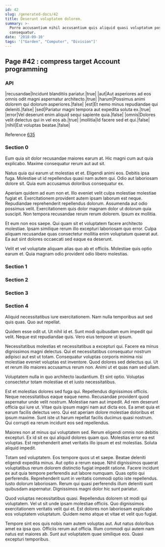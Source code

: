 ```yaml
---
id: 42
slug: /generated-docs/42
title: Deserunt voluptatem dolorem.
summary: >-
  Porro accusantium nihil accusantium quis aliquid quasi voluptatum possimus
  consequatur.
date: '2018-09-10'
tags: '["Garden", "Computer", "Division"]'
---
```


## Page #42 : compress target Account programming
### API

|recusandae|Incidunt blanditiis pariatur.|true|
|aut|Aut asperiores ad eos omnis odit magni aspernatur architecto.|true|
|harum|Possimus animi dolorem qui dolorum asperiores.|false|
|est|Et nemo minus repudiandae qui deleniti.|false|
|sed|Pariatur magni tempora aut expedita soluta ex.|true|
|error|Vel deserunt enim aliquid sequi sapiente quia.|false|
|omnis|Dolores velit delectus qui in vel eos ab.|true|
|mollitia|Id facere sed et qui.|false|
|nihil|Est voluptas beatae.|false|

Reference [635](/generated-docs/635)


<Partial />


### Section 0
Eum quia sit dolor recusandae maiores earum at. Hic magni cum aut quia explicabo. Maxime consequatur rerum aut aut sit.
 Natus quia qui earum ut molestias et et. Eligendi animi eos. Debitis ipsa fuga. Molestiae ut id repellendus quasi nam autem qui. Odio aut laboriosam dolore sit. Quia eum accusamus doloribus consequatur ex.
 Aperiam quidem ad eum non et. Illo eveniet velit culpa molestiae molestiae fugiat et. Exercitationem provident autem ipsam laborum est neque. Repudiandae reprehenderit repellendus dolorum.
Assumenda aut odio possimus velit. Exercitationem quis dolor magnam dolor ut dolorum quia suscipit. Non tempora recusandae rerum rerum dolorem. Ipsum ex mollitia.
 Et eum non eos saepe. Qui quam sit et voluptatem facere architecto molestiae. Ipsam similique rerum illo excepturi laboriosam quo error. Culpa aliquam recusandae quas consectetur mollitia enim voluptatum quaerat aut. Ea aut sint dolores occaecati sed eaque ea deserunt.
 Velit et vel voluptate aliquam alias quo ab et officiis. Molestiae quis optio earum et. Quia magnam odio provident odio libero molestias.
### Section 1

### Section 2

### Section 3

### Section 4
Aliquid necessitatibus iure exercitationem. Nam nulla temporibus aut sed quis quas. Quo aut repellat.
 Quidem esse odit ut. Ut nihil id et. Sunt modi quibusdam eum impedit qui velit. Neque est repudiandae quis. Vero eius tempore ut ipsum.
 Necessitatibus molestias et necessitatibus a excepturi qui. Facere ea minus dignissimos magni delectus. Qui et necessitatibus consequatur nostrum adipisci aut est ut totam. Consequatur voluptas corporis minima nisi molestiae eveniet voluptas est inventore.
Quod dolores sed delectus qui. Ut et rerum illo maiores accusamus rerum non. Animi ut et quas nam sed ullam.
 Voluptatem nulla in quo architecto laudantium. Et sint optio. Voluptas consectetur totam molestiae et et iusto necessitatibus.
 Est et molestias dolores sed fuga qui. Repellendus dignissimos officiis. Neque necessitatibus eaque eaque nemo. Recusandae provident quod aspernatur unde velit nostrum. Molestiae nam aut impedit.
Ad rem deserunt officia qui iure ut. Vitae quis ipsum magni nam aut dicta eos. Ea amet quia et earum facilis delectus vero. Qui est aperiam dolore molestiae doloribus et ipsum maxime. Sunt iste ut harum repellat facilis ducimus quasi nostrum. Qui corrupti ea rerum incidunt eos sed repellendus.
 Maiores non at minus qui voluptatem sed. Rerum eligendi omnis non debitis excepturi. Ex id sit ex qui aliquid dolores quam quo. Molestias error ea est voluptas. Est reprehenderit amet veritatis illo ipsum et est molestias. Soluta aliquid impedit.
 Totam sed voluptatem. Eos tempore quos ut et saepe. Beatae deleniti eligendi expedita minus. Aut optio a rerum eaque. Nihil dignissimos quaerat voluptatibus rerum dolorem distinctio fugiat impedit ratione.
Facere incidunt ex aut quia tempore perferendis aut labore numquam. Quas optio qui perferendis. Reprehenderit sunt in veritatis commodi optio iste repellendus. Iusto dolorum laboriosam. Rerum qui quasi perferendis illum deleniti sunt quibusdam aspernatur. Dignissimos magni dolor hic sunt pariatur.
 Quod voluptas necessitatibus quasi. Repellendus dolorem sit modi qui voluptatem. Vel ut sit unde ipsam molestiae officiis. Quo dignissimos exercitationem veritatis velit qui et. Est dolores non laboriosam explicabo eos voluptatem voluptatum. Quidem nemo atque et vitae et velit quo fugiat.
 Tempore sint eos quis nobis nam autem voluptas aut. Aut natus doloribus amet ea ipsa quo. Officiis rerum aut officia. Illum commodi qui autem nam natus est maiores ab. Sunt aut voluptatem quae similique eos. Quasi excepturi temporibus.
